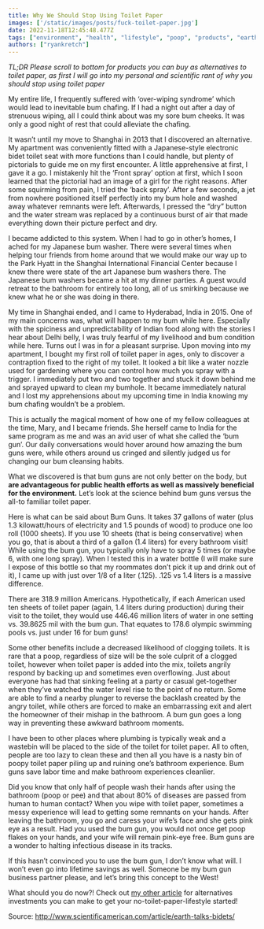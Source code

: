 ```yaml
---
title: Why We Should Stop Using Toilet Paper
images: ['/static/images/posts/fuck-toilet-paper.jpg']
date: 2022-11-18T12:45:48.477Z
tags: ["environment", "health", "lifestyle", "poop", "products", "earth", "toilet talk", "toilet paper"]
authors: ["ryankretch"]
---
```

*TL;DR Please scroll to bottom for products you can buy as alternatives to toilet paper, as first I will go into my personal and scientific rant of why you should stop using toilet paper*
 
My entire life, I frequently suffered with ‘over-wiping syndrome’ which would lead to inevitable bum chafing. If I had a night out after a day of strenuous wiping, all I could think about was my sore bum cheeks. It was only a good night of rest that could alleviate the chafing.
 
It wasn’t until my move to Shanghai in 2013 that I discovered an alternative. My apartment was conveniently fitted with a Japanese-style electronic bidet toilet seat with more functions than I could handle, but plenty of pictorials to guide me on my first encounter. A little apprehensive at first, I gave it a go. I mistakenly hit the ‘Front spray’ option at first, which I soon learned that the pictorial had an image of a girl for the right reasons. After some squirming from pain, I tried the ‘back spray’. After a few seconds, a jet from nowhere positioned itself perfectly into my bum hole and washed away whatever remnants were left. Afterwards, I pressed the “dry” button and the water stream was replaced by a continuous burst of air that made everything down their picture perfect and dry.
 
I became addicted to this system. When I had to go in other’s homes, I ached for my Japanese bum washer. There were several times when helping tour friends from home around that we would make our way up to the Park Hyatt in the Shanghai International Financial Center because I knew there were state of the art Japanese bum washers there. The Japanese bum washers became a hit at my dinner parties. A guest would retreat to the bathroom for entirely too long, all of us smirking because we knew what he or she was doing in there.
 
My time in Shanghai ended, and I came to Hyderabad, India in 2015. One of my main concerns was, what will happen to my bum while here. Especially with the spiciness and unpredictability of Indian food along with the stories I hear about Delhi belly, I was truly fearful of my livelihood and bum condition while here. Turns out I was in for a pleasant surprise. Upon moving into my apartment, I bought my first roll of toilet paper in ages, only to discover a contraption fixed to the right of my toilet. It looked a bit like a water nozzle used for gardening where you can control how much you spray with a trigger. I immediately put two and two together and stuck it down behind me and sprayed upward to clean my bumhole. It became immediately natural and I lost my apprehensions about my upcoming time in India knowing my bum chafing wouldn’t be a problem.
 
This is actually the magical moment of how one of my fellow colleagues at the time, Mary, and I became friends. She herself came to India for the same program as me and was an avid user of what she called the ‘bum gun’. Our daily conversations would hover around how amazing the bum guns were, while others around us cringed and silently judged us for changing our bum cleansing habits.
 
What we discovered is that bum guns are not only better on the body, but **are advantageous for public health efforts as well as massively beneficial for the environment.** Let’s look at the science behind bum guns versus the all-to familiar toilet paper.
 
Here is what can be said about Bum Guns. It takes 37 gallons of water (plus 1.3 kilowatt/hours of electricity and 1.5 pounds of wood) to produce one loo roll (1000 sheets). If you use 10 sheets (that is being conservative) when you go, that is about a third of a gallon (1.4 liters) for every bathroom visit! While using the bum gun, you typically only have to spray 5 times (or maybe 6, with one long spray). When I tested this in a water bottle (I will make sure I expose of this bottle so that my roommates don’t pick it up and drink out of it), I came up with just over 1/8 of a liter (.125). .125 vs 1.4 liters is a massive difference.
 
There are 318.9 million Americans. Hypothetically, if each American used ten sheets of toilet paper (again, 1.4 liters during production) during their visit to the toilet, they would use 446.46 million liters of water in one setting vs. 39.8625 mil with the bum gun. That equates to 178.6 olympic swimming pools vs. just under 16 for bum guns!
 
Some other benefits include a decreased likelihood of clogging toilets. It is rare that a poop, regardless of size will be the sole culprit of a clogged toilet, however when toilet paper is added into the mix, toilets angrily respond by backing up and sometimes even overflowing. Just about everyone has had that sinking feeling at a party or casual get-together when they’ve watched the water level rise to the point of no return. Some are able to find a nearby plunger to reverse the backlash created by the angry toilet, while others are forced to make an embarrassing exit and alert the homeowner of their mishap in the bathroom. A bum gun goes a long way in preventing these awkward bathroom moments.
 
I have been to other places where plumbing is typically weak and a wastebin will be placed to the side of the toilet for toilet paper. All to often, people are too lazy to clean these and then all you have is a nasty bin of poopy toilet paper piling up and ruining one’s bathroom experience. Bum guns save labor time and make bathroom experiences cleanlier.
 
Did you know that only half of people wash their hands after using the bathroom (poop or pee) and that about 80% of diseases are passed from human to human contact? When you wipe with toilet paper, sometimes a messy experience will lead to getting some remnants on your hands. After leaving the bathroom, you go and caress your wife’s face and she gets pink eye as a result. Had you used the bum gun, you would not once get poop flakes on your hands, and your wife will remain pink-eye free. Bum guns are a wonder to halting infectious disease in its tracks.
 
If this hasn’t convinced you to use the bum gun, I don’t know what will. I won’t even go into lifetime savings as well. Someone be my bum gun business partner please, and let’s bring this concept to the West!

What should you do now?! Check out [my other article](https://www.thefabryk.com/blog/best-alternatives-toilet-paper) for alternatives investments you can make to get your no-toilet-paper-lifestyle started!

Source: http://www.scientificamerican.com/article/earth-talks-bidets/
